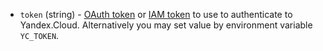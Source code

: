 <!-- Code generated from the comments of the AccessConfig struct in builder/yandex/access_config.go; DO NOT EDIT MANUALLY -->

- `token` (string) - [OAuth token](https://cloud.yandex.com/docs/iam/concepts/authorization/oauth-token)
  or [IAM token](https://cloud.yandex.com/docs/iam/concepts/authorization/iam-token)
  to use to authenticate to Yandex.Cloud. Alternatively you may set
  value by environment variable `YC_TOKEN`.

<!-- End of code generated from the comments of the AccessConfig struct in builder/yandex/access_config.go; -->
